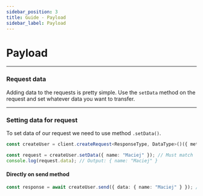 ```yaml
---
sidebar_position: 3
title: Guide - Payload
sidebar_label: Payload
---
```


# Payload

---

### Request data

Adding data to the requests is pretty simple. Use the `setData` method on the request and set whatever data you want to
transfer.

---

### Setting data for request

To set data of our request we need to use method `.setData()`.

```ts
const createUser = client.createRequest<ResponseType, DataType>()({ method: "POST", endpoint: "/users" });

const request = createUser.setData({ name: "Maciej" }); // Must match `DataType`
console.log(request.data); // Output: { name: "Maciej" }
```

#### Directly on send method

```ts
const response = await createUser.send({ data: { name: "Maciej" } }); // Must match `DataType`
```
